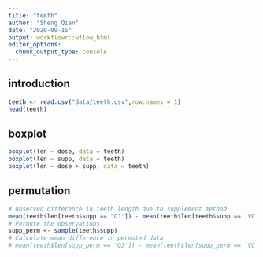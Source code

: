 ```yaml
---
title: "teeth"
author: "Sheng Qian"
date: "2020-09-15"
output: workflowr::wflow_html
editor_options:
  chunk_output_type: console
---
```

## introduction
```r
teeth <- read.csv("data/teeth.csv",row.names = 1)
head(teeth)
```

## boxplot
```r
boxplot(len ~ dose, data = teeth)
boxplot(len ~ supp, data = teeth)
boxplot(len ~ dose + supp, data = teeth)
```

## permutation
```r
# Observed difference in teeth length due to supplement method
mean(teeth$len[teeth$supp == "OJ"]) - mean(teeth$len[teeth$supp == 'VC'])
# Permute the observations
supp_perm <- sample(teeth$supp)
# Calculate mean difference in permuted data
# mean(teeth$len[supp_perm == 'OJ']) - mean(teeth$len[supp_perm == 'VC'])
```

